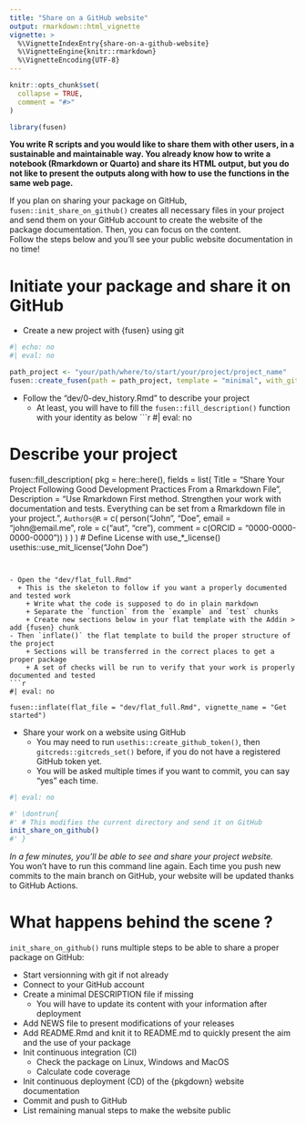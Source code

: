 ```yaml
---
title: "Share on a GitHub website"
output: rmarkdown::html_vignette
vignette: >
  %\VignetteIndexEntry{share-on-a-github-website}
  %\VignetteEngine{knitr::rmarkdown}
  %\VignetteEncoding{UTF-8}
---
```


```r
knitr::opts_chunk$set(
  collapse = TRUE,
  comment = "#>"
)
```

```r
library(fusen)
```

<!-- WARNING - This vignette is generated by {fusen} from dev/flat_init_share_on_github.Rmd: do not edit by hand -->




**You write R scripts and you would like to share them with other users, in a sustainable and maintainable way. You already know how to write a notebook (Rmarkdown or Quarto) and share its HTML output, but you do not like to present the outputs along with how to use the functions in the same web page.**

If you plan on sharing your package on GitHub, `fusen::init_share_on_github()` creates all necessary files in your project and send them on your GitHub account to create the website of the package documentation. 
Then, you can focus on the content.  
Follow the steps below and you'll see your public website documentation in no time!

# Initiate your package and share it on GitHub

- Create a new project with {fusen} using git
```r
#| echo: no
#| eval: no

path_project <- "your/path/where/to/start/your/project/project_name"
fusen::create_fusen(path = path_project, template = "minimal", with_git = TRUE, open = TRUE)
```


- Follow the "dev/0-dev_history.Rmd" to describe your project
  + At least, you will have to fill the `fusen::fill_description()` function with your identity as below
```r
#| eval: no

# Describe your project
fusen::fill_description(
  pkg = here::here(),
  fields = list(
    Title = "Share Your Project Following Good Development Practices From a Rmarkdown File",
    Description = "Use Rmarkdown First method. Strengthen your work with documentation and tests. Everything can be set from a Rmarkdown file in your project.",
    `Authors@R` = c(
      person("John", "Doe", email = "john@email.me", role = c("aut", "cre"), comment = c(ORCID = "0000-0000-0000-0000"))
    )
  )
)
# Define License with use_*_license()
usethis::use_mit_license("John Doe")
```


- Open the "dev/flat_full.Rmd"
  + This is the skeleton to follow if you want a properly documented and tested work
    + Write what the code is supposed to do in plain markdown
    + Separate the `function` from the `example` and `test` chunks
    + Create new sections below in your flat template with the Addin > add {fusen} chunk
- Then `inflate()` the flat template to build the proper structure of the project
    + Sections will be transferred in the correct places to get a proper package
    + A set of checks will be run to verify that your work is properly documented and tested
```r
#| eval: no

fusen::inflate(flat_file = "dev/flat_full.Rmd", vignette_name = "Get started")
```


- Share your work on a website using GitHub
  + You may need to run `usethis::create_github_token()`, then `gitcreds::gitcreds_set()` before, if you do not have a registered GitHub token yet.
  + You will be asked multiple times if you want to commit, you can say "yes" each time.

```r
#| eval: no

#' \dontrun{
#' # This modifies the current directory and send it on GitHub
init_share_on_github()
#' }
```


_In a few minutes, you'll be able to see and share your project website._  
You won't have to run this command line again. 
Each time you push new commits to the main branch on GitHub, your website will be updated thanks to GitHub Actions.

# What happens behind the scene ?

`init_share_on_github()` runs multiple steps to be able to share a proper package on GitHub:

- Start versionning with git if not already
- Connect to your GitHub account
- Create a minimal DESCRIPTION file if missing
  + You will have to update its content with your information after deployment
- Add NEWS file to present modifications of your releases
- Add README.Rmd and knit it to README.md to quickly present the aim and the use of your package
- Init continuous integration (CI)
  + Check the package on Linux, Windows and MacOS
  + Calculate code coverage
- Init continuous deployment (CD) of the {pkgdown} website documentation
- Commit and push to GitHub
- List remaining manual steps to make the website public

